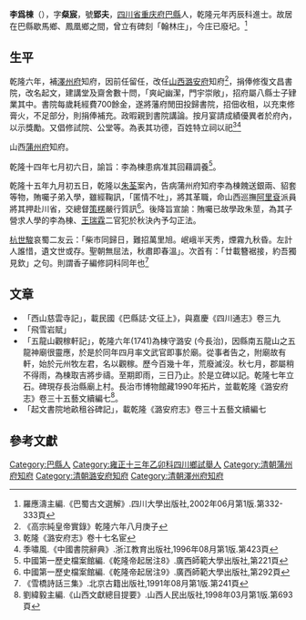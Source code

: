 '''李爲棟'''（{{bd|?年||1752年||catIdx=L李爲棟}}），字'''粲宸'''，號'''郢夫'''，[[四川省|四川省]][[重庆府|重庆府]][[巴縣|巴縣]]人，乾隆元年丙辰科進士。故居在巴縣歇馬鄉、鳳凰鄉之間，曾立有碑刻「翰林庄」，今庄已廢圮。<ref>羅應濤主編.《巴蜀古文選解》.四川大學出版社,2002年06月第1版.第332-333頁</ref>

== 生平 ==
乾隆六年，補[[澤州府|澤州府]]知府，因前任留任，改任[[山西|山西]][[潞安府|潞安府]]知府<ref>《高宗純皇帝實錄》乾隆六年八月庚子</ref>，捐俸修復文昌書院，改名起文，建講堂及齋舍數十問，「爽屺幽潔，門宇崇敞」，招府屬八縣士子肄業其中。書院每歲耗經費700餘金，遂將藩府閒田投歸書院，招佃收租，以充束修膏火，不足部分，則捐俸補充。政暇親到書院講論。按月宴請成績優異者於府內，以示獎勵。又倡修試院、公堂等。為表其功德，百姓特立祠以祀<ref>乾隆《潞安府志》卷十七名宦</ref><ref>季嘯風.《中國書院辭典》.浙江教育出版社,1996年08月第1版.第423頁</ref>

山西[[蒲州府|蒲州府]]知府。

乾隆十四年七月初六日，諭旨：李為棟患病准其回藉調養<ref>中國第一歷史檔案館編.《乾隆帝起居注8》.廣西師範大學出版社,第221頁</ref>。

乾隆十五年九月初五日，乾隆以[[朱荃|朱荃]]案內，告病蒲州府知府李為棟餽送銀兩、貂套等物，賄囑子弟入學，雖經鞠訊，「匿情不吐」，將其革職，命山西巡撫[[阿里袞|阿里袞]]派員將其押赴川省，交總督[[策楞|策楞]]嚴行質訊<ref>中國第一歷史檔案館編.《乾隆帝起居注9》.廣西師範大學出版社,第292頁</ref>。後降旨宣諭：賄囑已故學政朱莖，為其子營求人學的李為棟、[[王瑞霖|王瑞霖]]二官犯於秋決內予勾正法。

[[杭世駿|杭世駿]]哀蜀二友云：「柴市同歸日，難招萬里旭。岷峨半天秀，煙霧九秋昏。左計人誰惜，遺文世或存。聖朝無屈法，秋肅即春溫」。次首有：「廿載簪裾接，約吾獨見欽」之句。則謂香子編修詞科同年也<ref>《雪橋詩話三集》.北京古籍出版社,1991年08月第1版.第241頁</ref>

== 文章 ==
* 「西山慈雲寺記」，載民國《巴縣誌·文征上》，與嘉慶《四川通志》卷三九
* 「飛雪岩賦」
* 「五龍山觀稼軒記」，乾隆六年(1741)為棟守潞安 (今長治)，因縣南五龍山之五龍神廟很靈應，於是於同年四月率文武官即事於廟。從事者告之，附廟故有軒，始於元州牧左君，名以觀稼。歷今百幾十年，荒廢滅沒。秋七月，郡屬稍不得雨，為棟取吉將步禱。至期即雨，三日乃止。於是立碑以記。乾隆七年立石。碑現存長治縣廟上村。長治市博物館藏1990年拓片，並載乾隆《潞安府志》卷三十五藝文續編七<ref>劉緯毅主編.《山西文獻總目提要》.山西人民出版社,1998年03月第1版.第693頁</ref>。
* 「起文書院地畝租谷碑記」，載乾隆《潞安府志》卷三十五藝文續編七

==參考文獻==
{{reflist}}

{{乾隆元年丙辰科殿試金榜}}

{{Authority control}}

{{DEFAULTSORT:Li李}}
[[Category:巴縣人|Category:巴縣人]]
[[Category:雍正十三年乙卯科四川鄉試舉人|Category:雍正十三年乙卯科四川鄉試舉人]]
[[Category:清朝蒲州府知府|Category:清朝蒲州府知府]]
[[Category:清朝潞安府知府|Category:清朝潞安府知府]]
[[Category:清朝澤州府知府|Category:清朝澤州府知府]]